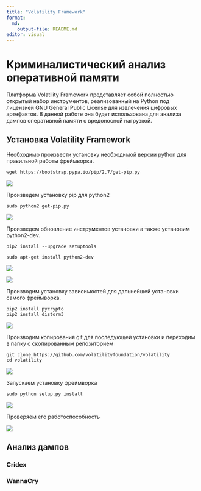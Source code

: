 ```yaml
---
title: "Volatility Framework" 
format:   
  md:     
    output-file: README.md 
editor: visual 
---
```


# Криминалистический анализ оперативной памяти

Платформа Volatility
Framework представляет собой полностью открытый набор инструментов, реализованный
на Python под лицензией GNU General Public License для извлечения цифровых артефактов. В данной работе она будет использована для анализа дампов оперативной памяти с вредоносной нагрузкой.

## Установка Volatility Framework

Необходимо произвести
установку необходимой версии python для правильной работы фреймворка.

```         
wget https://bootstrap.pypa.io/pip/2.7/get-pip.py
```

![](images/clipboard-480825925.png)

Произведем установку pip для python2

```         
sudo python2 get-pip.py
```

![](images/clipboard-3217783170.png)

Произведем обновление инструментов установки а также установим python2-dev.

```         
pip2 install --upgrade setuptools 
```

```         
sudo apt-get install python2-dev
```

![](images/clipboard-2742129718.png)

![](images/clipboard-817953072.png)

Производим установку зависимостей для дальнейшей установки самого фреймворка.

```         
pip2 install pycrypto
pip2 install distorm3
```

![](images/clipboard-3092615861.png)

Производим копирования git для последующей установки и переходим в папку с скопированным репозиторием

```         
git clone https://github.com/volatilityfoundation/volatility
cd volatility
```

![](images/clipboard-1022345405.png)

Запускаем установку фреймворка

```         
sudo python setup.py install
```

![](images/clipboard-596062415.png)

Проверяем его работоспособность

![](images/clipboard-1234823303.png)

## Анализ дампов

### Cridex

### WannaCry
